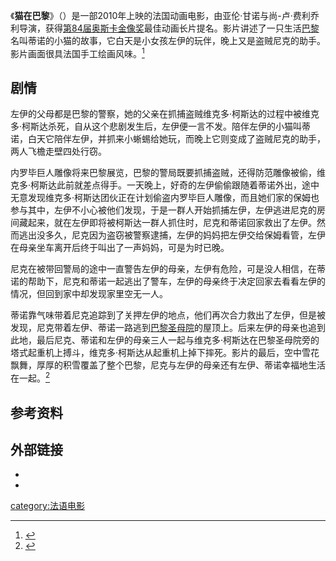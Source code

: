 {{noteTA
|T=zh-hans:猫在巴黎;zh-hk:貓的一生;zh-tw:;
|G1=Show
|G2=Movie
|1=zh-hans:猫在巴黎;zh-hk:貓的一生;zh-tw:;
}}
{{Infobox film
| name           = 猫在巴黎
| original_name  = A Cat in Paris
| image          = A Cat in Paris poster.jpg
| alt            = 
| caption        = 电影海报
| director       = [[尚-卢·费利乔利|尚-卢·费利乔利]]<br />[[亚伦·甘诺|亚伦·甘诺]]
| producer       = Jacques-Rémy Girerd
| writer         = 亚伦·甘诺
| starring       = [[Dominique_Blanc|Dominique Blanc]]<br />Bruno Salomone<br />[[Jean_Benguigui|Jean Benguigui]]<br />[[Bernadette_Lafont|Bernadette Lafont]]<br />Oriane Zani<br />Bernard Bouillon
| music          = Serge Besset
| editing        = Hervé Guichard
| studio         = Digit Anima<br>[[Folimage|Folimage]]<br>[[France_3_Cinéma|France 3 Cinéma]]<br>Emage Animation Studios
| distributor    = Gébéka Films
| released       = {{Film date|df=y|2010|12|15}}
| runtime        = 65 分钟<!--Theatrical runtime: 64:46--><ref>{{cite web|title=''UNE VIE DE CHAT'' (PG)|url=http://www.bbfc.co.uk/releases/une-vie-de-chat-2012|work=[[British_Board_of_Film_Classification|British Board of Film Classification]]|date=2012-03-30|accessdate=2013-01-29|archive-date=2015-09-24|archive-url=https://web.archive.org/web/20150924132606/http://www.bbfc.co.uk/releases/une-vie-de-chat-2012|dead-url=no}}</ref>
| country        = 法国<br />瑞士<br />挪威<br />比利时
| language       = 法语
| budget         = 
| gross          = $309,973
| hk_name = 貓的一生
| tw_name = 
| cn_name = 猫在巴黎
}}
《'''猫在巴黎'''》（{{lang-en|'''''A Cat in Paris'''''}}）是一部2010年上映的法国动画电影，由亚伦·甘诺与尚-卢·费利乔利导演，获得[[第84届奥斯卡金像奖|第84届奥斯卡金像奖]]最佳动画长片提名。影片讲述了一只生活[[巴黎|巴黎]]名叫蒂诺的小猫的故事，它白天是小女孩左伊的玩伴，晚上又是盗贼尼克的助手。影片画面很具法国手工绘画风味。<ref>{{Cite web|url =http://ent.kankanews.com/ygp/2014-05-01/4451300.shtml|title =奥斯卡最佳动画长片提名电影《猫的生活》|author =|date =2014-05-01|publisher =看看新闻网|language =zh-hans|accessdate =2014-10-27|quote =|deadurl =yes|archiveurl =https://web.archive.org/web/20141027142746/http://ent.kankanews.com/ygp/2014-05-01/4451300.shtml|archivedate =2014-10-27}}</ref>

==剧情==
左伊的父母都是巴黎的警察，她的父亲在抓捕盗贼维克多·柯斯达的过程中被维克多·柯斯达杀死，自从这个悲剧发生后，左伊便一言不发。陪伴左伊的小猫叫蒂诺，白天它陪伴左伊，并抓来小蜥蜴给她玩，而晚上它则变成了盗贼尼克的助手，两人飞檐走壁四处行窃。

内罗毕巨人雕像将来巴黎展览，巴黎的警局既要抓捕盗贼，还得防范雕像被偷，维克多·柯斯达此前就差点得手。一天晚上，好奇的左伊偷偷跟随着蒂诺外出，途中无意发现维克多·柯斯达团伙正在计划偷盗内罗毕巨人雕像，而且她们家的保姆也参与其中，左伊不小心被他们发现，于是一群人开始抓捕左伊，左伊逃进尼克的房间藏起来，就在左伊即将被柯斯达一群人抓住时，尼克和蒂诺回家救出了左伊。然而逃出没多久，尼克因为盗窃被警察逮捕，左伊的妈妈把左伊交给保姆看管，左伊在母亲坐车离开后终于叫出了一声妈妈，可是为时已晚。

尼克在被带回警局的途中一直警告左伊的母亲，左伊有危险，可是没人相信，在蒂诺的帮助下，尼克和蒂诺一起逃出了警车，左伊的母亲终于决定回家去看看左伊的情况，但回到家中却发现家里空无一人。

蒂诺靠气味带着尼克追踪到了关押左伊的地点，他们再次合力救出了左伊，但是被发现，尼克带着左伊、蒂诺一路逃到[[巴黎圣母院|巴黎圣母院]]的屋顶上。后来左伊的母亲也追到此地，最后尼克、蒂诺和左伊的母亲三人一起与维克多·柯斯达在巴黎圣母院旁的塔式起重机上搏斗，维克多·柯斯达从起重机上掉下摔死。影片的最后，空中雪花飘舞，厚厚的积雪覆盖了整个巴黎，尼克与左伊的母亲还有左伊、蒂诺幸福地生活在一起。<ref>{{Cite web |url =http://news.wap.mtime.com/2011/11/08/1474781-2.html |title =第84届奥斯卡动画长片初选名单4部欧洲动画详介 |author = |date =2011-11-08 |publisher =时光网 |language =zh-hans |accessdate =2014-10-27 |quote = |archive-date =2014-10-27 |archive-url =https://web.archive.org/web/20141027153433/http://news.wap.mtime.com/2011/11/08/1474781-2.html |dead-url =no }}</ref>
==参考资料==
{{reflist}}

== 外部链接 ==
* {{official|http://www.catinparis.com}}
* {{imdb title|id=1673702|title=猫在巴黎}}

[[category:法语电影|category:法语电影]]